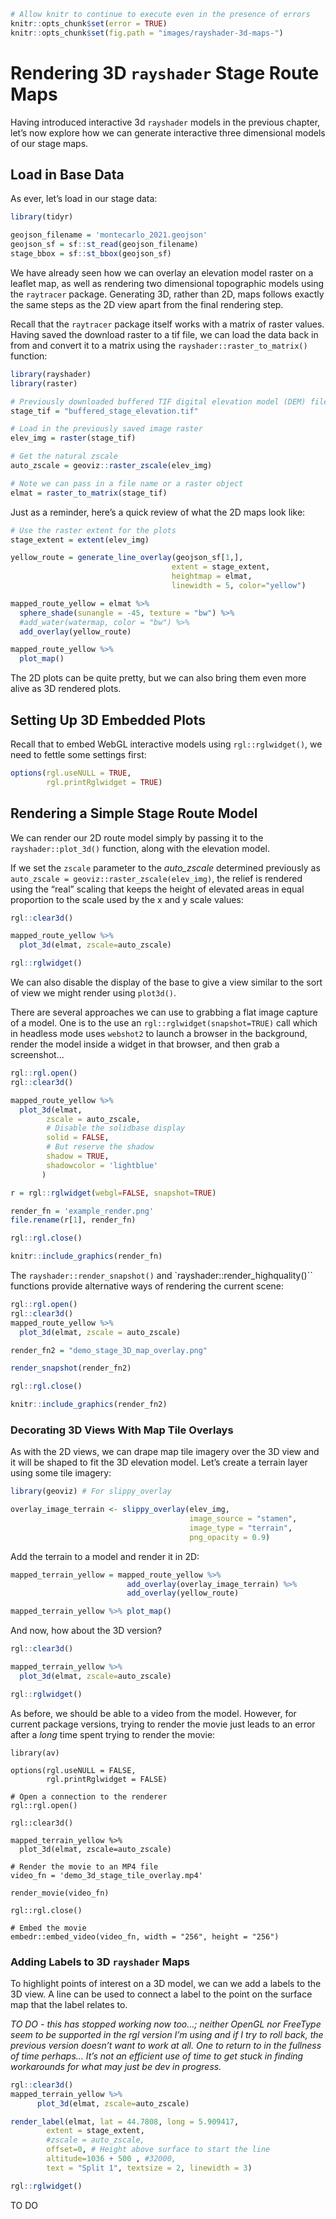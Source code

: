 ```r
# Allow knitr to continue to execute even in the presence of errors
knitr::opts_chunk$set(error = TRUE)
knitr::opts_chunk$set(fig.path = "images/rayshader-3d-maps-")
```

# Rendering 3D `rayshader` Stage Route Maps

Having introduced interactive 3d `rayshader` models in the previous chapter, let's now explore how we can generate interactive three dimensional models of our stage maps.

## Load in Base Data 

As ever, let's load in our stage data:

```r
library(tidyr)

geojson_filename = 'montecarlo_2021.geojson'
geojson_sf = sf::st_read(geojson_filename)
stage_bbox = sf::st_bbox(geojson_sf)
```

We have already seen how we can overlay an elevation model raster on a leaflet map, as well as rendering two dimensional topographic models using the `raytracer` package. Generating 3D, rather than 2D, maps follows exactly the same steps as the 2D view apart from the final rendering step.

Recall that the `raytracer` package itself works with a matrix of raster values. Having saved the download raster to a tif file, we can load the data back in from and convert it to a matrix using the `rayshader::raster_to_matrix()` function:

```r
library(rayshader)
library(raster)

# Previously downloaded buffered TIF digital elevation model (DEM) file
stage_tif = "buffered_stage_elevation.tif"

# Load in the previously saved image raster
elev_img = raster(stage_tif)

# Get the natural zscale
auto_zscale = geoviz::raster_zscale(elev_img)

# Note we can pass in a file name or a raster object
elmat = raster_to_matrix(stage_tif) 
```

Just as a reminder, here's a quick review of what the 2D maps look like:

```r
# Use the raster extent for the plots
stage_extent = extent(elev_img)

yellow_route = generate_line_overlay(geojson_sf[1,],
                                    extent = stage_extent,
                                    heightmap = elmat,
                                    linewidth = 5, color="yellow")

mapped_route_yellow = elmat %>%
  sphere_shade(sunangle = -45, texture = "bw") %>%
  #add_water(watermap, color = "bw") %>%
  add_overlay(yellow_route)

mapped_route_yellow %>%
  plot_map()
```

The 2D plots can be quite pretty, but we can also bring them even more alive as 3D rendered plots.


## Setting Up 3D Embedded Plots

Recall that to embed WebGL interactive models using `rgl::rglwidget()`, we need to fettle some settings first:

```r
options(rgl.useNULL = TRUE,
        rgl.printRglwidget = TRUE)
```


## Rendering a Simple Stage Route Model

We can render our 2D route model simply by passing it to the `rayshader::plot_3d()` function, along with the elevation model.

If we set the `zscale` parameter to the *auto_zscale* determined previously as `auto_zscale = geoviz::raster_zscale(elev_img)`, the relief is rendered using the "real" scaling that keeps the height of elevated areas in equal proportion to the scale used by the x and y scale values:

```r
rgl::clear3d()

mapped_route_yellow %>%
  plot_3d(elmat, zscale=auto_zscale)

rgl::rglwidget()
```

We can also disable the display of the base to give a view similar to the sort of view we might render using `plot3d()`.

There are several approaches we can use to grabbing a flat image capture of a model. One is to the use an `rgl::rglwidget(snapshot=TRUE)` call which in headless mode uses `webshot2` to launch a browser in the background, render the model inside a widget in that browser, and then grab a screenshot...

```r
rgl::rgl.open()
rgl::clear3d()

mapped_route_yellow %>%
  plot_3d(elmat,
        zscale = auto_zscale,
        # Disable the solidbase display
        solid = FALSE,
        # But reserve the shadow
        shadow = TRUE,
        shadowcolor = 'lightblue'
       )

r = rgl::rglwidget(webgl=FALSE, snapshot=TRUE)

render_fn = 'example_render.png'
file.rename(r[1], render_fn)

rgl::rgl.close()

knitr::include_graphics(render_fn)
```


The `rayshader::render_snapshot()` and `rayshader::render_highquality()`` functions provide alternative ways of rendering the current scene:

```r
rgl::rgl.open()
rgl::clear3d()
mapped_route_yellow %>%
  plot_3d(elmat, zscale = auto_zscale)

render_fn2 = "demo_stage_3D_map_overlay.png"

render_snapshot(render_fn2)

rgl::rgl.close()

knitr::include_graphics(render_fn2)
```

### Decorating 3D Views With Map Tile Overlays

As with the 2D views, we can drape map tile imagery over the 3D view and it will be shaped to fit the 3D elevation model. Let's create a terrain layer using some tile imagery:

```r
library(geoviz) # For slippy_overlay

overlay_image_terrain <- slippy_overlay(elev_img, 
                                        image_source = "stamen",
                                        image_type = "terrain",
                                        png_opacity = 0.9)
```

Add the terrain to a model and render it in 2D:

```r
mapped_terrain_yellow = mapped_route_yellow %>%
                          add_overlay(overlay_image_terrain) %>%
                          add_overlay(yellow_route)

mapped_terrain_yellow %>% plot_map()
```

And now, how about the 3D version?

```r
rgl::clear3d()

mapped_terrain_yellow %>%
  plot_3d(elmat, zscale=auto_zscale)

rgl::rglwidget()
```

As before, we should be able to a video from the model. However, for current package versions, trying to render the movie just leads to an error after a *long* time spent trying to render the movie: 

```{}
library(av)

options(rgl.useNULL = FALSE,
        rgl.printRglwidget = FALSE)

# Open a connection to the renderer
rgl::rgl.open()

rgl::clear3d()

mapped_terrain_yellow %>%
  plot_3d(elmat, zscale=auto_zscale)

# Render the movie to an MP4 file
video_fn = 'demo_3d_stage_tile_overlay.mp4'

render_movie(video_fn)

rgl::rgl.close()

# Embed the movie
embedr::embed_video(video_fn, width = "256", height = "256")

```

### Adding Labels to 3D `rayshader` Maps

To highlight points of interest on a 3D model, we can we add a labels to the 3D view. A line can be used to connect a label to the point on the surface map that the label relates to.

*TO DO - this has stopped working now too...; neither OpenGL nor FreeType seem to be supported in the rgl version I'm using and if I try to roll back, the previous version doesn't want to work at all. One to return to in the fullness of time perhaps... It's not an efficient use of time to get stuck in finding workarounds for what may just be dev in progress.*

```r
rgl::clear3d()
mapped_terrain_yellow %>% 
      plot_3d(elmat, zscale=auto_zscale)

render_label(elmat, lat = 44.7808, long = 5.909417,
        extent = stage_extent, 
        #zscale = auto_zscale, 
        offset=0, # Height above surface to start the line
        altitude=1036 + 500 , #32000,
        text = "Split 1", textsize = 2, linewidth = 3)

rgl::rglwidget()
```


TO DO 
```r



```
